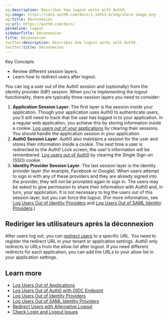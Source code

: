 ```yaml
---
og:description: Describes how logout works with Auth0.
og:image: https://cdn2.auth0.com/docs/1.14553.0/img/share-image.png
og:title: Déconnexion
og:url: https://auth0.com/docs/
permalink: logout
sidebarTitle: Déconnexion
title: Déconnexion
twitter:description: Describes how logout works with Auth0.
twitter:title: Déconnexion
---
```


<Card title="Overview">

Key Concepts

* Review different session layers.
* Learn how to redirect users after logout.

</Card>

You can log a user out of the Auth0 session and (optionally) from the <Tooltip tip="Identity Provider (IdP): Service that stores and manages digital identities." cta="View Glossary" href="/docs/glossary?term=identity+provider">identity provider</Tooltip> (IdP) session. When you're implementing the logout functionality, there are typically three-session layers you need to consider:

1. **Application Session Layer**: The first layer is the session inside your application. Though your application uses Auth0 to authenticate users, you'll still need to track that the user has logged in to your application. In a regular web application, you achieve this by storing information inside a cookie. [Log users out of your applications](/docs/authenticate/login/logout/log-users-out-of-applications) by clearing their sessions. You should handle the application session in your application.
2. **Auth0 Session Layer**: Auth0 also maintains a session for the user and stores their information inside a cookie. The next time a user is redirected to the Auth0 Lock screen, the user's information will be remembered. [Log users out of Auth0](/docs/authenticate/login/logout/log-users-out-of-auth0) by clearing the Single Sign-on (SSO) cookie.
3. **Identity Provider Session Layer**: The last session layer is the identity provider layer (for example, Facebook or Google). When users attempt to sign in with any of these providers and they are already signed into the provider, they will not be prompted again to sign in. The users may be asked to give permission to share their information with Auth0 and, in turn, your application. It is not necessary to log the users out of this session layer, but you can force the logout. (For more information, see [Log Users Out of Identity Providers](/docs/authenticate/login/logout/log-users-out-of-idps) and [Log Users Out of SAML Identity Providers](/docs/authenticate/login/logout/log-users-out-of-saml-idps).)

## Rediriger les utilisateurs après la déconnexion

After users log out, you can [redirect users](/docs/authenticate/login/logout/redirect-users-after-logout) to a specific URL. You need to register the redirect URL in your tenant or application settings. Auth0 only redirects to URLs from the allow list after logout. If you need different redirects for each application, you can add the URLs to your allow list in your application settings.

## Learn more

* [Log Users Out of Applications](/docs/authenticate/login/logout/log-users-out-of-applications)
* [Log Users Out of Auth0 with OIDC Endpoint](/docs/authenticate/login/logout/log-users-out-of-auth0)
* [Log Users Out of Identity Providers](/docs/authenticate/login/logout/log-users-out-of-idps)
* [Log Users Out of SAML Identity Providers](/docs/authenticate/login/logout/log-users-out-of-saml-idps)
* [Redirect Users with Alternative Logout](/docs/authenticate/login/logout/redirect-users-after-logout)
* [Check Login and Logout Issues](/docs/troubleshoot/authentication-issues/check-login-and-logout-issues)